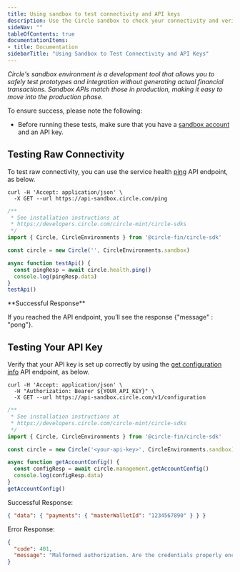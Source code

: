 ```yaml
---
title: Using sandbox to test connectivity and API keys
description: Use the Circle sandbox to check your connectivity and verify your API key.
sideNav: ""
tableOfContents: true
documentationItems: 
- title: Documentation
sidebarTitle: "Using Sandbox to Test Connectivity and API Keys"
---
```


_Circle's sandbox environment is a development tool that allows you to safely
test prototypes and integration without generating actual financial
transactions. Sandbox APIs match those in production, making it easy to move
into the production phase._

To ensure success, please note the following:

- Before running these tests, make sure that you have a
  [sandbox account](https://app-sandbox.circle.com) and an API key.

## Testing Raw Connectivity

To test raw connectivity, you can use the service health
[ping](/api-reference/circle-mint/general/ping) API endpoint, as below.

<CodeGroup>

```curl cURL
curl -H 'Accept: application/json' \
  -X GET --url https://api-sandbox.circle.com/ping
```

```javascript Javascript
/**
 * See installation instructions at
 * https://developers.circle.com/circle-mint/circle-sdks
 */
import { Circle, CircleEnvironments } from '@circle-fin/circle-sdk'

const circle = new Circle('', CircleEnvironments.sandbox)

async function testApi() {
  const pingResp = await circle.health.ping()
  console.log(pingResp.data)
}
testApi()
```

</CodeGroup>

<Check>
**Successful Response**

If you reached the API endpoint, you’ll see the response \{"message" : "pong"}\.

</Check>

## Testing Your API Key

Verify that your API key is set up correctly by using the
[get configuration info](/api-reference/circle-mint/general/get-account-config)
API endpoint, as below.

<CodeGroup>

```curl cURL
curl -H 'Accept: application/json' \
  -H "Authorization: Bearer ${YOUR_API_KEY}" \
  -X GET --url https://api-sandbox.circle.com/v1/configuration
```

```javascript Javascript
/**
 * See installation instructions at
 * https://developers.circle.com/circle-mint/circle-sdks
 */
import { Circle, CircleEnvironments } from '@circle-fin/circle-sdk'

const circle = new Circle('<your-api-key>', CircleEnvironments.sandbox)

async function getAccountConfig() {
  const configResp = await circle.management.getAccountConfig()
  console.log(configResp.data)
}
getAccountConfig()
```

</CodeGroup>

Successful Response:

```json JSON
{ "data": { "payments": { "masterWalletId": "1234567890" } } }
```

Error Response:

```json JSON
{
  "code": 401,
  "message": "Malformed authorization. Are the credentials properly encoded?"
}
```
